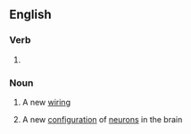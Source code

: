 ==English==

===Verb===
{{head|en|present participle}}

# {{present participle of|rewire|lang=en|nocat=1}}

===Noun===
{{en-noun}}

# A new [[wiring]]
# {{lb|en|informal}} A new [[configuration]] of [[neuron]]s in the brain